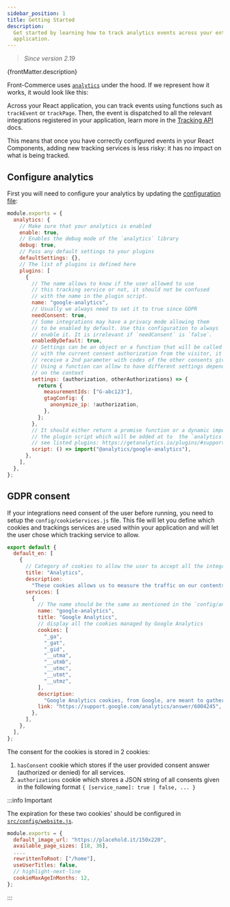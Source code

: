 ```yaml
---
sidebar_position: 1
title: Getting Started
description:
  Get started by learning how to track analytics events across your entire
  application.
---
```



> _Since version 2.19_

<p>{frontMatter.description}</p>

Front-Commerce uses [`analytics`](https://getanalytics.io/) under the
hood. If we represent how it works, it would look like this:

<Figure>
  <AnalyticsFigure
    aria-label="Schema explaining the concepts behind analytics"
    width="100%"
    className="text-black dark:text-white" // the lines use current color as to adabt to theme
  />
</Figure>

Across your React application, you can track events using functions such as
`trackEvent` or `trackPage`. Then, the event is dispatched to all the relevant
integrations registered in your application, learn more in the
[Tracking API](tracking-api) docs.

This means that once you have correctly configured events in your React
Components, adding new tracking services is less risky: it has no impact on what is being tracked.

## Configure analytics

First you will need to configure your analytics by updating the
[configuration file](https://gitlab.blackswift.cloud/front-commerce/front-commerce/-/blob/main/src/config/analytics.sample.js):

```js title="src/config/analytics.js"
module.exports = {
  analytics: {
    // Make sure that your analytics is enabled
    enable: true,
    // Enables the debug mode of the `analytics` library
    debug: true,
    // Pass any default settings to your plugins
    defaultSettings: {},
    // The list of plugins is defined here
    plugins: [
      {
        // The name allows to know if the user allowed to use
        // this tracking service or not, it should not be confused
        // with the name in the plugin script.
        name: "google-analytics",
        // Usually we always need to set it to true since GDPR
        needConsent: true,
        // Some integrations may have a privacy mode allowing them
        // to be enabled by default. Use this configuration to always
        // enable it. It is irrelevant if `needConsent` is `false`.
        enabledByDefault: true,
        // Settings can be an object or a function that will be called
        // with the current consent authorization from the visitor, it also
        // receive a 2nd parameter with codes of the other consents given.
        // Using a function can allow to have different settings depending
        // on the context
        settings: (authorization, otherAuthorizations) => {
          return {
            measurementIds: ["G-abc123"],
            gtagConfig: {
              anonymize_ip: !authorization,
            },
          };
        },
        // It should either return a promise function or a dynamic import to
        // the plugin script which will be added at to  the `analytics` library
        // see listed plugins: https://getanalytics.io/plugins/#supported-analytic-tools
        script: () => import("@analytics/google-analytics"),
      },
    ],
  },
};
```

## GDPR consent

If your integrations need consent of the user before running, you need to setup
the `config/cookieServices.js` file. This file will let you define which cookies
and trackings services are used within your application and will let the user
chose which tracking service to allow.

```js title="config/cookieServices.js"
export default {
  default_en: [
    {
      // Category of cookies to allow the user to accept all the integrations at once in a specific category
      title: "Analytics",
      description:
        "These cookies allows us to measure the traffic on our contents and hence to improve them.",
      services: [
        {
          // The name should be the same as mentioned in the `config/analytics.js` file
          name: "google-analytics",
          title: "Google Analytics",
          // display all the cookies managed by Google Analytics
          cookies: [
            "_ga",
            "_gat",
            "_gid",
            "__utma",
            "__utmb",
            "__utmc",
            "__utmt",
            "__utmz",
          ],
          description:
            "Google Analytics cookies, from Google, are meant to gather statistics about visits.",
          link: "https://support.google.com/analytics/answer/6004245",
        },
      ],
    },
  ],
};
```

The consent for the cookies is stored in 2 cookies:

1. `hasConsent` cookie which stores if the user provided consent answer
   (authorized or denied) for all services.
2. `authorizations` cookie which stores a JSON string of all consents given in
   the following format `{ [service_name]: true | false, ... }`

:::info Important

The expiration for these two cookies' should be configured in
[`src/config/website.js`](/docs/reference/configurations#configwebsitejs).

```js title="src/config/website.js"
module.exports = {
  default_image_url: "https://placehold.it/150x220",
  available_page_sizes: [18, 36],
  ....
  rewrittenToRoot: ["/home"],
  useUserTitles: false,
  // highlight-next-line
  cookieMaxAgeInMonths: 12,
};
```

:::
